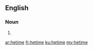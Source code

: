 ==English==

===Noun===
{{head|en|plural}}

# {{plural of|hetim|lang=en|nocat=1}}

[[ar:hetime]]
[[fr:hetime]]
[[ku:hetime]]
[[my:hetime]]